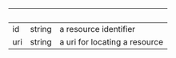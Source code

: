 | &nbsp; | &nbsp; | &nbsp; |
|---|---|---|
| id | string | a resource identifier |
| uri | string | a uri for locating a resource |